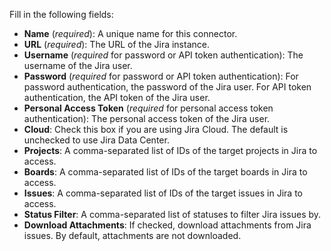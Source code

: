 Fill in the following fields:

- **Name** (_required_): A unique name for this connector.
- **URL** (_required_): The URL of the Jira instance.
- **Username** (_required_ for password or API token authentication): The username of the Jira user.
- **Password** (_required_ for password or API token authentication): For password authentication, the password of the Jira user. 
  For API token authentication, the API token of the Jira user.
- **Personal Access Token** (_required_ for personal access token authentication): The personal access token of the Jira user.
- **Cloud**: Check this box if you are using Jira Cloud. The default is unchecked to use Jira Data Center.
- **Projects**: A comma-separated list of IDs of the target projects in Jira to access.
- **Boards**: A comma-separated list of IDs of the target boards in Jira to access.
- **Issues**: A comma-separated list of IDs of the target issues in Jira to access.
- **Status Filter**: A comma-separated list of statuses to filter Jira issues by.
- **Download Attachments**: If checked, download attachments from Jira issues. By default, attachments are not downloaded.